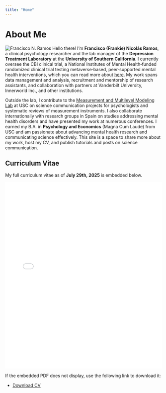 ```yaml
---
title: "Home"
---
```


# About Me
![Francisco N. Ramos](Francisco%20DTX.png){.profile-img}
Hello there! I'm **Francisco (Frankie) Nicolás Ramos**, a clinical psychology researcher and the lab manager of the **Depression Treatment Laboratory** at the **University of Southern California**. I currently oversee the CBI clinical trial, a National Institutes of Mental Health‑funded randomized clinical trial testing metaverse‑based, peer‑supported mental health interventions, which you can read more about [here](https://clinicaltrials.gov/study/NCT06418997). My work spans data management and analysis, recruitment and mentorship of research assistants, and collaboration with partners at Vanderbilt University, Innerworld Inc., and other institutions.

Outside the lab, I contribute to the [Measurement and Multilevel Modeling Lab](https://mmmlab.rbind.io/) at USC on science communication projects for psychologists and systematic reviews of measurement instruments. I also collaborate internationally with research groups in Spain on studies addressing mental health disorders and have presented my work at numerous conferences. I earned my B.A. in **Psychology and Economics** (Magna Cum Laude) from USC and am passionate about advancing mental health research and communicating science effectively. This site is a space to share more about my work, host my CV, and publish tutorials and posts on science communication.

## Curriculum Vitae

My full curriculum vitae as of **July 29th, 2025** is embedded below.

<div style="margin-top:1em; margin-bottom:1em;">
<iframe src="cv.pdf" style="width:100%; height:600px; border:none;">Your browser does not support iframes.</iframe>
</div>

If the embedded PDF does not display, use the following link to download it:

- [Download CV](cv.pdf)
